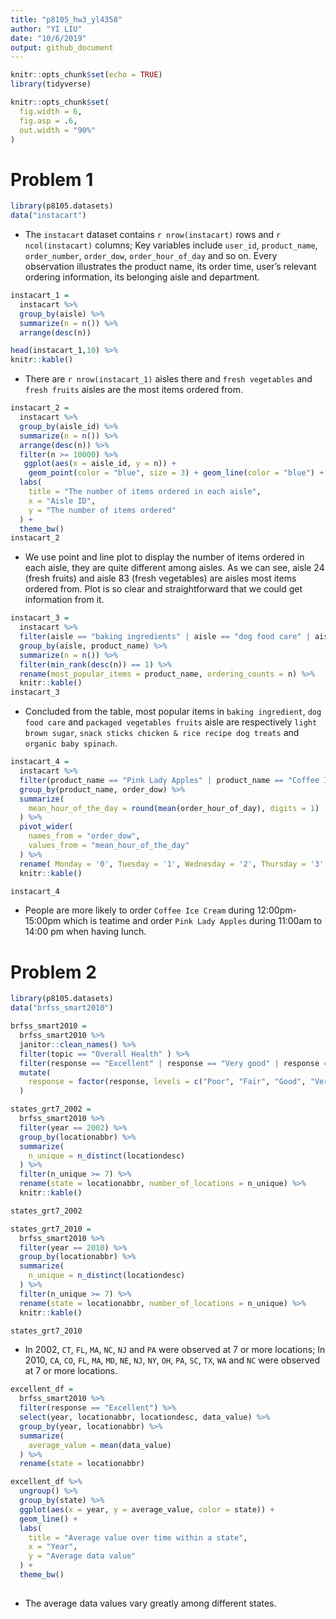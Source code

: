 ```yaml
---
title: "p8105_hw3_yl4358"
author: "YI LIU"
date: "10/6/2019"
output: github_document
---
```


```r
knitr::opts_chunk$set(echo = TRUE)
library(tidyverse)

knitr::opts_chunk$set(
  fig.width = 6,
  fig.asp = .6,
  out.width = "90%"
)
```

# Problem 1
```r
library(p8105.datasets)
data("instacart")
```

* The `instacart` dataset contains `r nrow(instacart)` rows and `r ncol(instacart)` columns; Key variables include `user_id`, `product_name`, `order_number`, `order_dow`, `order_hour_of_day` and so on. Every observation illustrates the product name, its order time, user's relevant ordering information, its belonging aisle and department.

```r
instacart_1 =
  instacart %>%
  group_by(aisle) %>% 
  summarize(n = n()) %>% 
  arrange(desc(n))

head(instacart_1,10) %>% 
knitr::kable()
```

* There are `r nrow(instacart_1)` aisles there and `fresh vegetables` and `fresh fruits` aisles are the most items ordered from.

```r
instacart_2 =
  instacart %>%
  group_by(aisle_id) %>% 
  summarize(n = n()) %>%
  arrange(desc(n)) %>% 
  filter(n >= 10000) %>% 
   ggplot(aes(x = aisle_id, y = n)) + 
    geom_point(color = "blue", size = 3) + geom_line(color = "blue") +
  labs(
    title = "The number of items ordered in each aisle",
    x = "Aisle ID",
    y = "The number of items ordered"
  ) +
  theme_bw()
instacart_2
```

* We use point and line plot to display the number of items ordered in each aisle, they are quite different among aisles. As we can see, aisle 24 (fresh fruits) and aisle 83 (fresh vegetables) are aisles most items ordered from. Plot is so clear and straightforward that we could get information from it.

```r
instacart_3 =
  instacart %>% 
  filter(aisle == "baking ingredients" | aisle == "dog food care" | aisle == "packaged vegetables fruits") %>% 
  group_by(aisle, product_name) %>% 
  summarize(n = n()) %>% 
  filter(min_rank(desc(n)) == 1) %>% 
  rename(most_popular_items = product_name, ordering_counts = n) %>% 
  knitr::kable()
instacart_3
```

* Concluded from the table, most popular items in `baking ingredient`, `dog food care` and `packaged vegetables fruits` aisle are respectively `light brown sugar`, `snack sticks chicken & rice recipe dog treats` and `organic baby spinach`.

```r
instacart_4 = 
  instacart %>% 
  filter(product_name == "Pink Lady Apples" | product_name == "Coffee Ice Cream") %>% 
  group_by(product_name, order_dow) %>% 
  summarize(
    mean_hour_of_the_day = round(mean(order_hour_of_day), digits = 1)
  ) %>% 
  pivot_wider(
    names_from = "order_dow",
    values_from = "mean_hour_of_the_day"
  ) %>%
  rename( Monday = '0', Tuesday = '1', Wednesday = '2', Thursday = '3', Friday = '4', Saturday = '5', Sunday = '6') %>% 
  knitr::kable()

instacart_4
```

* People are more likely to order `Coffee Ice Cream` during 12:00pm-15:00pm which is teatime and order `Pink Lady Apples` during 11:00am to 14:00 pm when having lunch.


# Problem 2

```r
library(p8105.datasets)
data("brfss_smart2010")

brfss_smart2010 = 
  brfss_smart2010 %>% 
  janitor::clean_names() %>% 
  filter(topic == "Overall Health" ) %>% 
  filter(response == "Excellent" | response == "Very good" | response == "Good" | response == "Fair" | response == "Poor") %>% 
  mutate(
    response = factor(response, levels = c("Poor", "Fair", "Good", "Very good", "Excellent"))
  )
```

```r
states_grt7_2002 =
  brfss_smart2010 %>% 
  filter(year == 2002) %>% 
  group_by(locationabbr) %>% 
  summarize(
    n_unique = n_distinct(locationdesc)
  ) %>% 
  filter(n_unique >= 7) %>% 
  rename(state = locationabbr, number_of_locations = n_unique) %>% 
  knitr::kable()

states_grt7_2002

states_grt7_2010 =
  brfss_smart2010 %>% 
  filter(year == 2010) %>% 
  group_by(locationabbr) %>% 
  summarize(
    n_unique = n_distinct(locationdesc)
  ) %>% 
  filter(n_unique >= 7) %>% 
  rename(state = locationabbr, number_of_locations = n_unique) %>% 
  knitr::kable()

states_grt7_2010
```

* In 2002, `CT`, `FL`, `MA`, `NC`, `NJ` and `PA` were observed at 7 or more locations; In 2010, `CA`, `CO`, `FL`, `MA`, `MD`, `NE`, `NJ`, `NY`, `OH`, `PA`, `SC`, `TX`, `WA` and `NC` were observed at 7 or more locations.


```r
excellent_df = 
  brfss_smart2010 %>% 
  filter(response == "Excellent") %>% 
  select(year, locationabbr, locationdesc, data_value) %>% 
  group_by(year, locationabbr) %>% 
  summarize(
    average_value = mean(data_value)
  ) %>% 
  rename(state = locationabbr)

excellent_df %>% 
  ungroup() %>% 
  group_by(state) %>% 
  ggplot(aes(x = year, y = average_value, color = state)) + 
  geom_line() +
  labs(
    title = "Average value over time within a state",
    x = "Year",
    y = "Average data value"
  ) +
  theme_bw() 
  
```

* The average data values vary greatly among different states.
